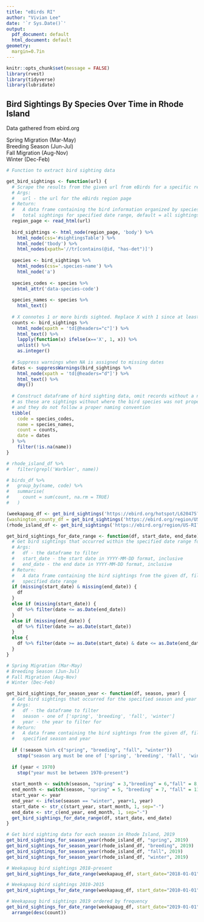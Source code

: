 ```yaml
---
title: "eBirds RI"
author: "Vivian Lee"
date: '`r Sys.Date()`'
output: 
  pdf_document: default
  html_document: default
geometry:
  margin=0.7in
---
```


```r
knitr::opts_chunk$set(message = FALSE)
library(rvest)
library(tidyverse)
library(lubridate)
```

## Bird Sightings By Species Over Time in Rhode Island  

Data gathered from ebird.org  

Spring Migration (Mar-May)  
Breeding Season (Jun-Jul)  
Fall Migration (Aug-Nov)  
Winter (Dec-Feb)  

```r

# Function to extract bird sighting data

get_bird_sightings <- function(url) {
  # Scrape the results from the given url from eBirds for a specific region 
  # Args:
  #   url - the url for the eBirds region page
  # Return:
  #   A data frame containing the bird information organized by species code, name, and
  #   total sightings for specified date range, default = all sightings to date
  region_page <- read_html(url)
  
  bird_sightings <- html_node(region_page, 'body') %>%
    html_node(css='#sightingsTable') %>%
    html_node('tbody') %>%
    html_nodes(xpath='//tr[contains(@id, "has-det")]')
    
  species <- bird_sightings %>%
    html_nodes(css='.species-name') %>%
    html_node('a')
  
  species_codes <- species %>%
    html_attr('data-species-code')
  
  species_names <- species %>%
    html_text()
  
  # X connotes 1 or more birds sighted. Replace X with 1 since at least 1 bird was sighted.
  counts <- bird_sightings %>%
    html_node(xpath = 'td[@headers="c"]') %>%
    html_text() %>%
    lapply(function(x) ifelse(x=='X', 1, x)) %>%
    unlist() %>%
    as.integer()
    
  # Suppress warnings when NA is assigned to missing dates
  dates <- suppressWarnings(bird_sightings %>%
    html_node(xpath = 'td[@headers="d"]') %>%
    html_text() %>%
    dmy())
  
  # Construct dataframe of bird sighting data, omit records without a name column value
  # as these are sightings without where the bird species was not properly identified
  # and they do not follow a proper naming convention
  tibble(
    code = species_codes,
    name = species_names,
    count = counts,
    date = dates
  ) %>%
    filter(!is.na(name))
}

# rhode_island_df %>%
#   filter(grepl('Warbler', name))

# birds_df %>%
#   group_by(name, code) %>%
#   summarise(
#     count = sum(count, na.rm = TRUE)
#   )

```

```r
(weekapaug_df <- get_bird_sightings('https://ebird.org/hotspot/L620475?yr=all&m=&rank=mrec'))
(washington_county_df = get_bird_sightings('https://ebird.org/region/US-RI-009?yr=all&m=&rank=mrec'))
(rhode_island_df <- get_bird_sightings('https://ebird.org/region/US-RI?yr=all'))
```

```r
get_bird_sightings_for_date_range <- function(df, start_date, end_date) {
  # Get bird sightings that occurred within the specified date range for a given dataframe
  # Args:
  #   df - the dataframe to filter
  #   start_date - the start date in YYYY-MM-DD format, inclusive
  #   end_date - the end date in YYYY-MM-DD format, inclusive
  # Return:
  #   A data frame containing the bird sightings from the given df, filtered for the
  #   specified date range
  if (missing(start_date) & missing(end_date)) { 
    df 
  }
  else if (missing(start_date)) { 
    df %>% filter(date <= as.Date(end_date)) 
  }
  else if (missing(end_date)) { 
    df %>% filter(date >= as.Date(start_date)) 
  }
  else {
    df %>% filter(date >= as.Date(start_date) & date <= as.Date(end_date))
  }
}

# Spring Migration (Mar-May)  
# Breeding Season (Jun-Jul)  
# Fall Migration (Aug-Nov)  
# Winter (Dec-Feb)  

get_bird_sightings_for_season_year <- function(df, season, year) {
  # Get bird sightings that occurred for the specified season and year for a given dataframe
  # Args:
  #   df - the dataframe to filter
  #   season - one of ['spring', 'breeding', 'fall', 'winter']
  #   year - the year to filter for
  # Return:
  #   A data frame containing the bird sightings from the given df, filtered for the
  #   specified season and year
  
  if (!season %in% c("spring", "breeding", "fall", "winter"))
    stop("season arg must be one of ['spring', 'breeding', 'fall', 'winter']")
  
  if (year < 1970)
    stop("year must be between 1970-present")
  
  start_month <- switch(season, "spring" = 3,"breeding" = 6,"fall" = 8,"winter" = 12)
  end_month <- switch(season, "spring" = 5, "breeding" = 7, "fall" = 11, "winter" = 2)
  start_year <- year
  end_year <- ifelse(season == "winter", year+1, year)
  start_date <- str_c(start_year, start_month, 1, sep="-")
  end_date <- str_c(end_year, end_month, 1, sep="-")
  get_bird_sightings_for_date_range(df, start_date, end_date)
}

# Get bird sighting data for each season in Rhode Island, 2019
get_bird_sightings_for_season_year(rhode_island_df, "spring", 2019)
get_bird_sightings_for_season_year(rhode_island_df, "breeding", 2019)
get_bird_sightings_for_season_year(rhode_island_df, "fall", 2019)
get_bird_sightings_for_season_year(rhode_island_df, "winter", 2019)
```

```r
# Weekapaug bird sightings 2018-present
get_bird_sightings_for_date_range(weekapaug_df, start_date="2018-01-01")

# Weekapaug bird sightings 2010-2015
get_bird_sightings_for_date_range(weekapaug_df, start_date="2010-01-01", end_date="2015-01-01")

# Weekapaug bird sightings 2019 ordered by frequency
get_bird_sightings_for_date_range(weekapaug_df, start_date="2019-01-01") %>%
  arrange(desc(count))
```

